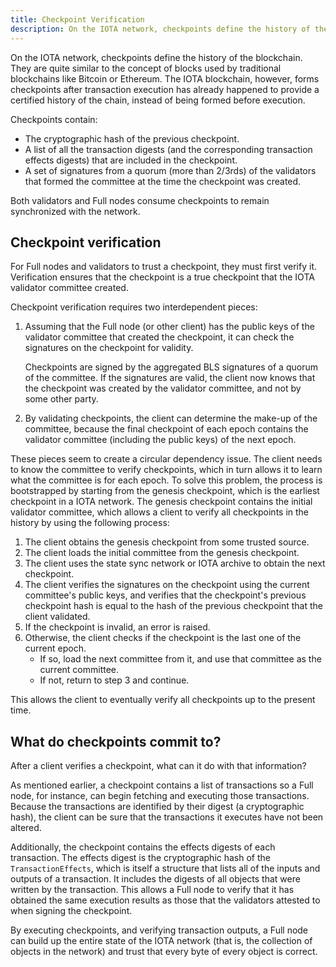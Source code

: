 ```yaml
---
title: Checkpoint Verification
description: On the IOTA network, checkpoints define the history of the blockchain. Checkpoint verification is how Full nodes and other clients guarantee their state is exactly the same as the IOTA network.
---
```



On the IOTA network, checkpoints define the history of the blockchain. They are quite similar to the concept of blocks used by traditional blockchains like Bitcoin or Ethereum. The IOTA blockchain, however, forms checkpoints after transaction execution has already happened to provide a certified history of the chain, instead of being formed before execution.

Checkpoints contain:

- The cryptographic hash of the previous checkpoint.
- A list of all the transaction digests (and the corresponding transaction effects digests) that are included in the checkpoint.
- A set of signatures from a quorum (more than 2/3rds) of the validators that formed the committee at the time the checkpoint was created.

Both validators and Full nodes consume checkpoints to remain synchronized with the network.

## Checkpoint verification

For Full nodes and validators to trust a checkpoint, they must first verify it. Verification ensures that the checkpoint is a true checkpoint that the IOTA validator committee created.

Checkpoint verification requires two interdependent pieces:

1. Assuming that the Full node (or other client) has the public keys of the validator committee that created the checkpoint, it can check the signatures on the checkpoint for validity.

    Checkpoints are signed by the aggregated BLS signatures of a quorum of the committee.
    If the signatures are valid, the client now knows that the checkpoint was created by the validator committee, and not by some other party.

1. By validating checkpoints, the client can determine the make-up of the committee, because the final checkpoint of each epoch contains the validator committee (including the public keys) of the next epoch.

These pieces seem to create a circular dependency issue. The client needs to know the committee to verify checkpoints, which in turn allows it to learn what the committee is for each epoch. To solve this problem, the process is bootstrapped by starting from the genesis checkpoint, which is the earliest checkpoint in a IOTA network. The genesis checkpoint contains the initial validator committee, which allows a client to verify all checkpoints in the history by using the following process:

1. The client obtains the genesis checkpoint from some trusted source.
1. The client loads the initial committee from the genesis checkpoint.
1. The client uses the state sync network or IOTA archive to obtain the next checkpoint.
1. The client verifies the signatures on the checkpoint using the current committee's public keys, and verifies that the checkpoint's previous checkpoint hash is equal to the hash of the previous checkpoint that the client validated.
1. If the checkpoint is invalid, an error is raised.
1. Otherwise, the client checks if the checkpoint is the last one of the current epoch.
    - If so, load the next committee from it, and use that committee as the current committee.
    - If not, return to step 3 and continue.

This allows the client to eventually verify all checkpoints up to the present time.

## What do checkpoints commit to?

After a client verifies a checkpoint, what can it do with that information?

As mentioned earlier, a checkpoint contains a list of transactions so a Full node, for instance, can begin fetching and executing those transactions. Because the transactions are identified by their digest (a cryptographic hash), the client can be sure that the transactions it executes have not been altered.

Additionally, the checkpoint contains the effects digests of each transaction. The effects digest is the cryptographic hash of the `TransactionEffects`, which is itself a structure that lists all of the inputs and outputs of a transaction. It includes the digests of all objects that were written by the transaction.
This allows a Full node to verify that it has obtained the same execution results as those that the validators attested to when signing the checkpoint.

By executing checkpoints, and verifying transaction outputs, a Full node can build up the entire state of the IOTA network (that is, the collection of objects in the network) and trust that every byte of every object is correct.

<Quiz questions={questions} />